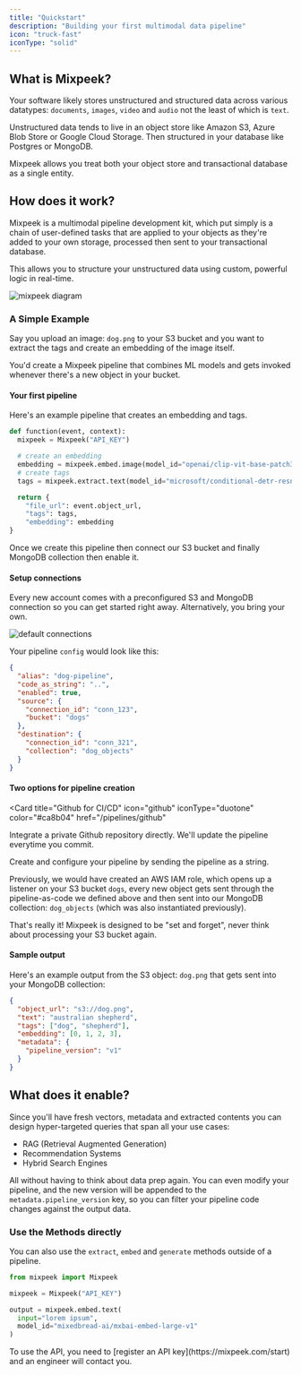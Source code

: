 ```yaml
---
title: "Quickstart"
description: "Building your first multimodal data pipeline"
icon: "truck-fast"
iconType: "solid"
---
```


## What is Mixpeek?

Your software likely stores unstructured and structured data across various datatypes: `documents`, `images`, `video` and `audio` not the least of which is `text`.

Unstructured data tends to live in an object store like Amazon S3, Azure Blob Store or Google Cloud Storage. Then structured in your database like Postgres or MongoDB.

Mixpeek allows you treat both your object store and transactional database as a single entity.

## How does it work?

Mixpeek is a multimodal pipeline development kit, which put simply is a chain of user-defined tasks that are applied to your objects as they're added to your own storage, processed then sent to your transactional database.

This allows you to structure your unstructured data using custom, powerful logic in real-time.

![mixpeek diagram](/images/diagram-example.png)

### A Simple Example

Say you upload an image: `dog.png` to your S3 bucket and you want to extract the tags and create an embedding of the image itself.

You'd create a Mixpeek pipeline that combines ML models and gets invoked whenever there's a new object in your bucket.

#### Your first pipeline

Here's an example pipeline that creates an embedding and tags.

```python
def function(event, context):
  mixpeek = Mixpeek("API_KEY")

  # create an embedding
  embedding = mixpeek.embed.image(model_id="openai/clip-vit-base-patch32")
  # create tags
  tags = mixpeek.extract.text(model_id="microsoft/conditional-detr-resnet-50")

  return {
    "file_url": event.object_url,
    "tags": tags,
    "embedding": embedding
}
```

Once we create this pipeline then connect our S3 bucket and finally MongoDB collection then enable it.

#### Setup connections

<Tip>
  Every new account comes with a preconfigured S3 and MongoDB connection so you
  can get started right away. Alternatively, you bring your own.
</Tip>

![default connections](/images/default-connections.png)

Your pipeline `config` would look like this:

```json
{
  "alias": "dog-pipeline",
  "code_as_string": "..",
  "enabled": true,
  "source": {
    "connection_id": "conn_123",
    "bucket": "dogs"
  },
  "destination": {
    "connection_id": "conn_321",
    "collection": "dog_objects"
  }
}
```

#### Two options for pipeline creation

<CardGroup cols={2}>

<Card 
title="Github for CI/CD" 
icon="github" 
iconType="duotone" 
color="#ca8b04"
href="/pipelines/github"
>
  Integrate a private Github repository directly. We'll update the pipeline everytime you commit.

</Card>

<Card title="API Post Directly" icon="code" iconType="duotone" color="#ca8b04" href="/pipelines/create">
  Create and configure your pipeline by sending the pipeline as a string.

</Card>
</CardGroup>

Previously, we would have created an AWS IAM role, which opens up a listener on your S3 bucket `dogs`, every new object gets sent through the pipeline-as-code we defined above and then sent into our MongoDB collection: `dog_objects` (which was also instantiated previously).

That's really it! Mixpeek is designed to be "set and forget", never think about processing your S3 bucket again.

#### Sample output

Here's an example output from the S3 object: `dog.png` that gets sent into your MongoDB collection:

```json
{
  "object_url": "s3://dog.png",
  "text": "australian shepherd",
  "tags": ["dog", "shepherd"],
  "embedding": [0, 1, 2, 3],
  "metadata": {
    "pipeline_version": "v1"
  }
}
```

## What does it enable?

Since you'll have fresh vectors, metadata and extracted contents you can design hyper-targeted queries that span all your use cases:

- RAG (Retrieval Augmented Generation)
- Recommendation Systems
- Hybrid Search Engines

All without having to think about data prep again. You can even modify your pipeline, and the new version will be appended to the `metadata.pipeline_version` key, so you can filter your pipeline code changes against the output data.

### Use the Methods directly

You can also use the `extract`, `embed` and `generate` methods outside of a pipeline.

```python
from mixpeek import Mixpeek

mixpeek = Mixpeek("API_KEY")

output = mixpeek.embed.text(
  input="lorem ipsum",
  model_id="mixedbread-ai/mxbai-embed-large-v1"
)
```

<Note>
  To use the API, you need to [register an API key](https://mixpeek.com/start)
  and an engineer will contact you.
</Note>
